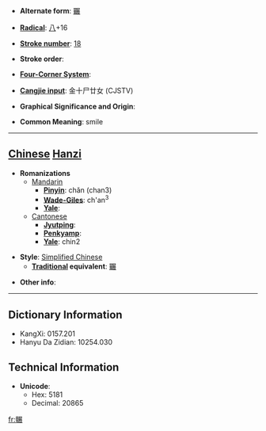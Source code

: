 * '''Alternate form''': [[囅]]

* '''[[Wiktionary:Chinese radical index| Radical]]''': [[Wiktionary:Chinese radical index 八|八]]+16

* '''[[Wiktionary:Chinese total strokes index|Stroke number]]''': [[Wiktionary:Chinese total strokes index 18|18]]

* '''Stroke order''': 

* '''[[Wiktionary:Chinese four corner index|Four-Corner System]]''': 

* '''[[Wiktionary:Chinese Cangjie index|Cangjie input]]''': 金十尸廿女 (CJSTV)

* '''Graphical Significance and Origin''': 

* '''Common Meaning''': smile

----

== [[Chinese]] [[Hanzi]] ==

* '''Romanizations'''
** [[Mandarin]]
*** '''[[Pinyin]]''': chǎn (chan3)
*** '''[[Wade-Giles]]''': ch'an<sup>3</sup>
*** '''[[Yale]]''': 
**[[Cantonese]]
***'''[[Jyutping]]''':
***'''[[Penkyamp]]''': 
***'''[[Yale]]''': chin2

* '''Style''': [[Simplified Chinese]] 
** '''[[Traditional Chinese|Traditional]] equivalent''': [[囅]]

* '''Other info''': 

----

== Dictionary Information ==

* KangXi: 0157.201
* Hanyu Da Zidian: 10254.030

== Technical Information ==

* '''Unicode''':
** Hex: 5181
** Decimal: 20865

[[fr:冁]]